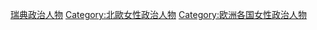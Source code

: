 {{DEFAULTSORT:Sverige}}
[[Category:瑞典政治人物|]]
[[Category:北歐女性政治人物|Category:北歐女性政治人物]]
[[Category:欧洲各国女性政治人物|Category:欧洲各国女性政治人物]]